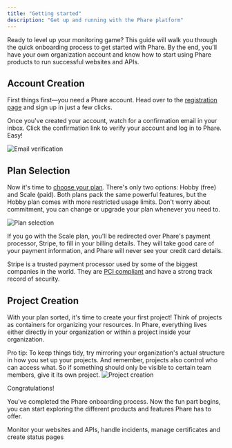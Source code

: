 ```yaml
---
title: "Getting started"
description: "Get up and running with the Phare platform"
---
```


Ready to level up your monitoring game? This guide will walk you through the quick onboarding process to get started with Phare. By the end, you'll have your own organization account and know how to start using Phare products to run successful websites and APIs.

## Account Creation

First things first—you need a Phare account. Head over to the [registration page](https://app.phare.io/register) and sign up in just a few clicks.

Once you've created your account, watch for a confirmation email in your inbox. Click the confirmation link to verify your account and log in to Phare. Easy!

<Frame>
    <img
        src="/images/getting-started/email-verification.webp"
        alt="Email verification"
    />
</Frame>

## Plan Selection

Now it's time to [choose your plan](https://phare.io/pricing). There's only two options: Hobby (free) and Scale (paid). Both plans pack the same powerful features, but the Hobby plan comes with more restricted usage limits. Don't worry about commitment, you can change or upgrade your plan whenever you need to.

<Frame>
    <img
        src="/images/getting-started/plan-selection.webp"
        alt="Plan selection"
    />
</Frame>

If you go with the Scale plan, you'll be redirected over Phare's payment processor, Stripe, to fill in your billing details. They will take good care of your payment information, and Phare will never see your credit card details.

Stripe is a trusted payment processor used by some of the biggest companies in the world. They are [PCI compliant](https://docs.stripe.com/security) and have a strong track record of security.

## Project Creation

With your plan sorted, it's time to create your first project! Think of projects as containers for organizing your resources. In Phare, everything lives either directly in your organization or within a project inside your organization.

<Tip>
    Pro tip: To keep things tidy, try mirroring your organization's actual
    structure in how you set up your projects. And remember, projects also
    control who can access what. So if something should only be visible to
    certain team members, give it its own project.
</Tip>

<Frame>
    <img
        src="/images/getting-started/project-creation.webp"
        alt="Project creation"
    />
</Frame>

Congratulations!

You've completed the Phare onboarding process. Now the fun part begins, you can start exploring the different products and features Phare has to offer.

<CardGroup cols={1}>
    <Card title="Uptime" icon="wave-pulse" href="/uptime/overview">
        Monitor your websites and APIs, handle incidents, manage certificates
        and create status pages
    </Card>
</CardGroup>
